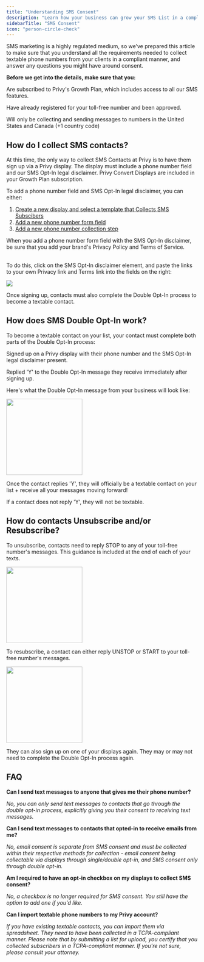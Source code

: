```yaml
---
title: "Understanding SMS Consent"
description: "Learn how your business can grow your SMS List in a compliant manner."
sidebarTitle: "SMS Consent"
icon: "person-circle-check"
---
```


SMS marketing is a highly regulated medium, so we’ve prepared this article to make sure that you understand all the requirements needed to collect textable phone numbers from your clients in a compliant manner, and answer any questions you might have around consent.

**Before we get into the details, make sure that you:**

<Icon icon="check" /> Are subscribed to Privy's Growth Plan, which includes access to all our SMS features.

<Icon icon="check" /> Have already registered for your toll-free number and been approved.

<Icon icon="check" /> Will only be collecting and sending messages to numbers in the United States and Canada (+1 country code)

## How do I collect SMS contacts?

At this time, the only way to collect SMS Contacts at Privy is to have them sign up via a Privy display. The display must include a phone number field and our SMS Opt-In legal disclaimer. Privy Convert Displays are included in your Growth Plan subscription.

To add a phone number field and SMS Opt-In legal disclaimer, you can either:

1. [Create a new display and select a template that Collects SMS Subscibers](https://help.privy.com/docs/learn/displays/create-a-display#choose-a-template)
2. [Add a new phone number form field](https://help.privy.com/docs/learn/displays/form-fields-and-elements#form-fields)
3. [Add a new phone number collection step](https://help.privy.com/docs/learn/displays/create-a-display#add-and-delete-steps)

<Note>
  When you add a phone number form field with the SMS Opt-In disclaimer, be sure that you add your brand's Privacy Policy and Terms of Service.

  \
  To do this, click on the SMS Opt-In disclaimer element, and paste the links to your own Privacy link and Terms link into the fields on the right:

  ![](/images/compliance/sms-privacy-tc.png)
</Note>

Once signing up, contacts must also complete the Double Opt-In process to become a textable contact.&#x20;

## How does SMS Double Opt-In work?

To become a textable contact on your list, your contact must complete both parts of the Double Opt-In process:

<Icon icon="check" /> Signed up on a Privy display with their phone number and the SMS Opt-In legal disclaimer present.

<Icon icon="check" /> Replied 'Y' to the Double Opt-In message they receive immediately after signing up.

Here's what the Double Opt-In message from your business will look like:

<img height="200" src="/images/compliance/sms-doi-text.png" />

Once the contact replies 'Y', they will officially be a textable contact on your list + receive all your messages moving forward!

If a contact does not reply 'Y', they will not be textable.

## How do contacts Unsubscribe and/or Resubscribe?

To unsubscribe, contacts need to reply STOP to any of your toll-free number's messages. This guidance is included at the end of each of your texts.

<img height="200" src="/images/compliance/sms-unsubscribe.png" />

To resubscribe, a contact can either reply UNSTOP or START to your toll-free number's messages.

<img height="200" src="/images/compliance/sms-resubscribe.png" />

They can also sign up on one of your displays again. They may or may not need to complete the Double Opt-In process again.

## FAQ

**Can I send text messages to anyone that gives me their phone number?**

*No, you can only send text messages to contacts that go through the double opt-in process, explicitly giving you their consent to receiving text messages.*

**Can I send text messages to contacts that opted-in to receive emails from me?** 

*No, email consent is separate from SMS consent and must be collected within their respective methods for collection - email consent being collectable via displays through single/double opt-in, and SMS consent only through double opt-in.*

**Am I required to have an opt-in checkbox on my displays to collect SMS consent?**

*No, a checkbox is no longer required for SMS consent. You still have the option to add one if you'd like.*

**Can I import textable phone numbers to my Privy account?** 

*If you have existing textable contacts, you can import them via spreadsheet. They need to have been collected* *in a TCPA-compliant manner. Please note that by submitting a list for upload, you certify that you collected subscribers in a TCPA-compliant manner. If you're not sure, please consult your attorney.*